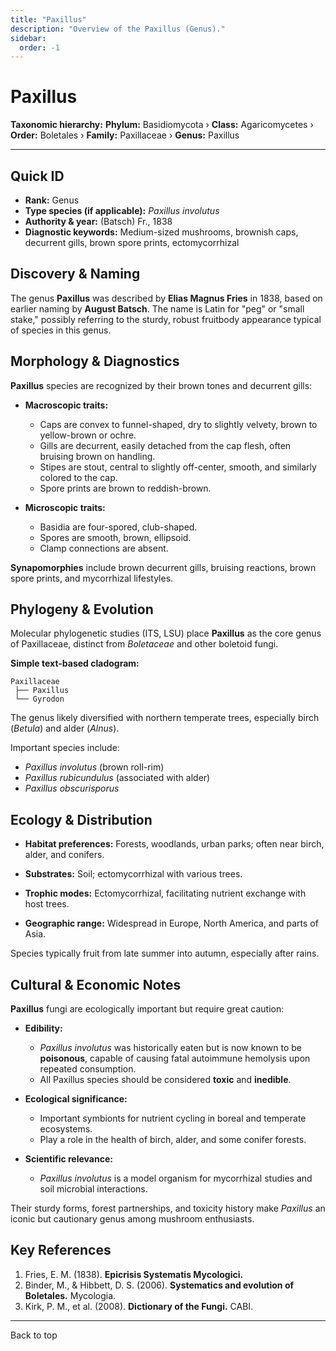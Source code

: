 ```yaml
---
title: "Paxillus"
description: "Overview of the Paxillus (Genus)."
sidebar:
  order: -1
---
```



# Paxillus <Badge variant="note" text="Genus" />

**Taxonomic hierarchy:** **Phylum:** Basidiomycota › **Class:** Agaricomycetes › **Order:** Boletales › **Family:** Paxillaceae › **Genus:** Paxillus

---

## Quick ID
* **Rank:** Genus  
* **Type species (if applicable):** _Paxillus involutus_  
* **Authority & year:** (Batsch) Fr., 1838  
* **Diagnostic keywords:** Medium-sized mushrooms, brownish caps, decurrent gills, brown spore prints, ectomycorrhizal  

## Discovery & Naming
The genus **Paxillus** was described by **Elias Magnus Fries** in 1838, based on earlier naming by **August Batsch**. The name is Latin for "peg" or "small stake," possibly referring to the sturdy, robust fruitbody appearance typical of species in this genus.

## Morphology & Diagnostics
**Paxillus** species are recognized by their brown tones and decurrent gills:

- **Macroscopic traits:**
  - Caps are convex to funnel-shaped, dry to slightly velvety, brown to yellow-brown or ochre.
  - Gills are decurrent, easily detached from the cap flesh, often bruising brown on handling.
  - Stipes are stout, central to slightly off-center, smooth, and similarly colored to the cap.
  - Spore prints are brown to reddish-brown.

- **Microscopic traits:**
  - Basidia are four-spored, club-shaped.
  - Spores are smooth, brown, ellipsoid.
  - Clamp connections are absent.

**Synapomorphies** include brown decurrent gills, bruising reactions, brown spore prints, and mycorrhizal lifestyles.

## Phylogeny & Evolution
Molecular phylogenetic studies (ITS, LSU) place **Paxillus** as the core genus of Paxillaceae, distinct from _Boletaceae_ and other boletoid fungi.

**Simple text-based cladogram:**
```
Paxillaceae
 ├── Paxillus
 └── Gyrodon
```
The genus likely diversified with northern temperate trees, especially birch (_Betula_) and alder (_Alnus_).

Important species include:

- _Paxillus involutus_ (brown roll-rim)
- _Paxillus rubicundulus_ (associated with alder)
- _Paxillus obscurisporus_

## Ecology & Distribution
- **Habitat preferences:** Forests, woodlands, urban parks; often near birch, alder, and conifers.
- **Substrates:** Soil; ectomycorrhizal with various trees.
- **Trophic modes:** Ectomycorrhizal, facilitating nutrient exchange with host trees.

- **Geographic range:** Widespread in Europe, North America, and parts of Asia.

Species typically fruit from late summer into autumn, especially after rains.

## Cultural & Economic Notes
**Paxillus** fungi are ecologically important but require great caution:

- **Edibility:**
  - _Paxillus involutus_ was historically eaten but is now known to be **poisonous**, capable of causing fatal autoimmune hemolysis upon repeated consumption.
  - All Paxillus species should be considered **toxic** and **inedible**.

- **Ecological significance:**
  - Important symbionts for nutrient cycling in boreal and temperate ecosystems.
  - Play a role in the health of birch, alder, and some conifer forests.

- **Scientific relevance:**
  - _Paxillus involutus_ is a model organism for mycorrhizal studies and soil microbial interactions.

Their sturdy forms, forest partnerships, and toxicity history make _Paxillus_ an iconic but cautionary genus among mushroom enthusiasts.

## Key References
1. Fries, E. M. (1838). **Epicrisis Systematis Mycologici.**  
2. Binder, M., & Hibbett, D. S. (2006). **Systematics and evolution of Boletales.** Mycologia.  
3. Kirk, P. M., et al. (2008). **Dictionary of the Fungi.** CABI.

---

<LinkButton href="#top" variant="minimal" icon="arrow-up">
  Back to top
</LinkButton>
